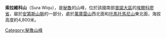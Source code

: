 {{Coord|17|6|39|S|69|46|50|W|display=title}}

'''索拉維科山'''（Sura Wiqu），是[[秘魯|秘魯]]的山峰，位於該國南部[[普諾大區|普諾大區]]的[[埃爾科廖省|埃爾科廖省]]，屬於[[安第斯山脈|安第斯山脈]]的一部分，處於[[萬庫雷山|萬庫雷山]]西北面和[[托馬托馬尼山|托馬托馬尼山]]東北面，海拔高度約4,800米。

{{Peru-geo-stub}}
[[Category:秘魯山峰|Category:秘魯山峰]]